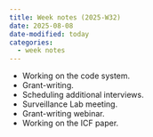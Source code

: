 ```yaml
---
title: Week notes (2025-W32)
date: 2025-08-08
date-modified: today
categories:
  - week notes
---
```


- Working on the code system.
- Grant-writing.
- Scheduling additional interviews.
- Surveillance Lab meeting.
- Grant-writing webinar.
- Working on the ICF paper.
